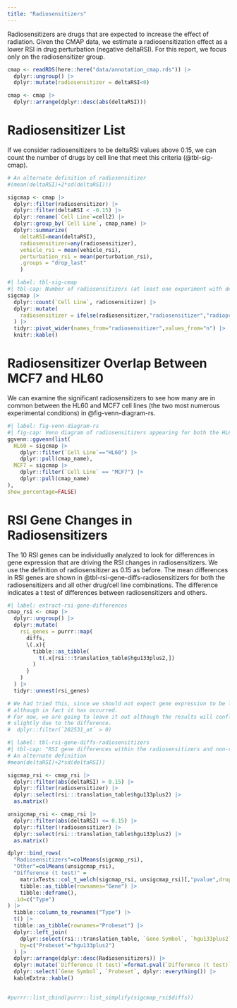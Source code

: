 ```yaml
---
title: "Radiosensitizers"
---
```



Radiosensitizers are drugs that are expected to increase the effect of radiation. Given the CMAP data, we estimate a radiosensitization effect as a lower RSI in drug perturbation (negative deltaRSI). For this report, we focus only on the radiosensitizer group.

```r
cmap <- readRDS(here::here("data/annotation_cmap.rds")) |>
  dplyr::ungroup() |>
  dplyr::mutate(radiosensitizer = deltaRSI<0)
```


```r
cmap <- cmap |>
  dplyr::arrange(dplyr::desc(abs(deltaRSI)))

```

# Radiosensitizer List
If we consider radiosensitizers to be deltaRSI values above 0.15, we can count the number of drugs by cell line that meet this criteria (@tbl-sig-cmap).

```r
# An alternate definition of radiosensitizer
#(mean(deltaRSI)+2*sd(deltaRSI))) 

sigcmap <- cmap |>
  dplyr::filter(radiosensitizer) |>
  dplyr::filter(deltaRSI < -0.15) |>
  dplyr::rename(`Cell Line`=cell2) |>
  dplyr::group_by(`Cell Line`, cmap_name) |>
  dplyr::summarize(
    deltaRSI=mean(deltaRSI), 
    radiosensitizer=any(radiosensitizer),
    vehicle_rsi = mean(vehicle_rsi),
    perturbation_rsi = mean(perturbation_rsi),
    .groups = "drop_last"
    ) 
```

```r
#| label: tbl-sig-cmap
#| tbl-cap: Number of radiosensitizers (at least one experiment with deltaRSI < -0.15) per cell line in the CMAP dataset.
sigcmap |>
  dplyr::count(`Cell Line`, radiosensitizer) |>
  dplyr::mutate(
    radiosensitizer = ifelse(radiosensitizer,"radiosensitizer","radioprotector") 
  ) |>
  tidyr::pivot_wider(names_from="radiosensitizer",values_from="n") |>
  knitr::kable()
```

# Radiosensitizer Overlap Between MCF7 and HL60
We can examine the significant radiosensitizers to see how many are in common between the HL60 and MCF7 cell lines (the two most numerous experimental conditions) in @fig-venn-diagram-rs.


```r
#| label: fig-venn-diagram-rs
#| fig-cap: Venn diagram of radiosensitizers appearing for both the HL60 and MCF7 cell lines.
ggvenn::ggvenn(list(
  HL60 = sigcmap |>
    dplyr::filter(`Cell Line`=="HL60") |>
    dplyr::pull(cmap_name),
  MCF7 = sigcmap |>
    dplyr::filter(`Cell Line` == "MCF7") |>
    dplyr::pull(cmap_name)
),
show_percentage=FALSE)
```





# RSI Gene Changes in Radiosensitizers
The 10 RSI genes can be individually analyzed to look for differences in gene expression that are driving the RSI changes in radiosensitizers. We use the definition of radiosensitizer as 0.15 as before. The mean differences in RSI genes are shown in @tbl-rsi-gene-diffs-radiosensitizers for both the radiosensitizers and all other drug/cell line combinations. The difference indicates a t test of differences between radiosensitizers and others.

```r
#| label: extract-rsi-gene-differences
cmap_rsi <- cmap |>
  dplyr::ungroup() |>
  dplyr::mutate(
    rsi_genes = purrr::map(
      diffs, 
      \(.x){
        tibble::as_tibble(
          t(.x[rsi:::translation_table$hgu133plus2,])
        )
      }
    )
  ) |>
  tidyr::unnest(rsi_genes)

# We had tried this, since we should not expect gene expression to be less than zero
# although in fact it has occurred.
# For now, we are going to leave it out although the results will conflict with prior values
# slightly due to the difference.
#  dplyr::filter(`202531_at` > 0)
```

```r
#| label: tbl-rsi-gene-diffs-radiosensitizers
#| tbl-cap: "RSI gene differences within the radiosensitizers and non-radiosensitizers. Gene expression differences were calculated as deltaRSI: perturbation minus the control. Thus negative gene expression differences implies the gene had lower expression in the perturbation (the drug lowered the gene's expression)."
# An alternate definition
#mean(deltaRSI)+2*sd(deltaRSI)) 

sigcmap_rsi <- cmap_rsi |>
  dplyr::filter(abs(deltaRSI) > 0.15) |>
  dplyr::filter(radiosensitizer) |>
  dplyr::select(rsi:::translation_table$hgu133plus2) |>
  as.matrix()

unsigcmap_rsi <- cmap_rsi |>
  dplyr::filter(abs(deltaRSI) <= 0.15) |>
  dplyr::filter(!radiosensitizer) |>
  dplyr::select(rsi:::translation_table$hgu133plus2) |>
  as.matrix()

dplyr::bind_rows(
  "Radiosensitizers"=colMeans(sigcmap_rsi),
  "Other"=colMeans(unsigcmap_rsi),
  "Difference (t test)" = 
    matrixTests::col_t_welch(sigcmap_rsi, unsigcmap_rsi)[,"pvalue",drop=F] |>
    tibble::as_tibble(rownames="Gene") |>
    tibble::deframe(),
  .id=c("Type")
) |>
  tibble::column_to_rownames("Type") |>
  t() |>
  tibble::as_tibble(rownames="Probeset") |> 
  dplyr::left_join(
    dplyr::select(rsi:::translation_table, `Gene Symbol`, `hgu133plus2`),
    by=c("Probeset"="hgu133plus2")
  ) |>
  dplyr::arrange(dplyr::desc(Radiosensitizers)) |> 
  dplyr::mutate(`Difference (t test)`=format.pval(`Difference (t test)`)) |>
  dplyr::select(`Gene Symbol`, `Probeset`, dplyr::everything()) |>
  kableExtra::kable() 
  
```


```r

#purrr::list_cbind(purrr::list_simplify(sigcmap_rsi$diffs))
```
